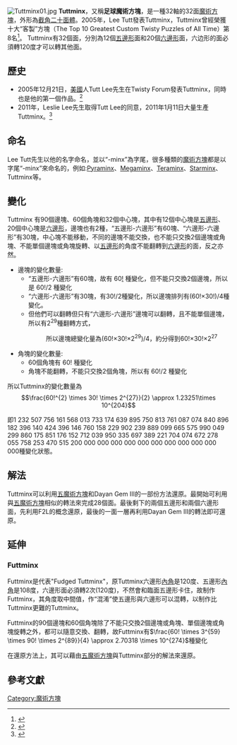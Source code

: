 [[File:Tuttminx01.jpg|thumb]]
'''Tuttminx'''，又稱'''足球魔術方塊'''，是一種32軸的32面[[魔術方塊|魔術方塊]]，外形為[[截角二十面體|截角二十面體]]。2005年，Lee Tutt發表Tuttminx，Tuttminx曾經榮獲十大“客製”方塊（The Top 10 Greatest Custom Twisty Puzzles of All Time）第8名<ref>{{cite web |url=http://twistypuzzles.com/forum/viewtopic.php?f=15&t=11664 |archiveurl=https://archive.is/20120716121939/http://twistypuzzles.com/forum/viewtopic.php?f=15&t=11664 |title=The Top 10 Greatest Custom Twisty Puzzles of All Time |publisher=Twisty Puzzles |date=2008-11-23 |accessdate=2011-10-10 |archivedate=2012-07-16 |last=Jin H |first=Kim |deadurl=yes }}</ref>。
Tuttminx有32個面，分別為12個[[五邊形|五邊形]]面和20個[[六邊形|六邊形]]面，六边形的面必須轉120度才可以轉其他面。

== 歷史 ==
*2005年12月21日，[[美國|美國]]人Tutt Lee先生在Twisty Forum發表Tuttminx，同時也是他的第一個作品。<ref>{{cite web |url=http://twistypuzzles.com/forum/viewtopic.php?f=15&t=4186 |archiveurl=https://archive.is/20120718002823/http://twistypuzzles.com/forum/viewtopic.php?f=15&t=4186 |title=Tuttminx based on the megaminx |publisher=Twisty Puzzles |date=2005-12-21 |accessdate=2011-10-10 |archivedate=2012-07-18 |last=Tutt |first=Lee |deadurl=yes }}</ref>
*2011年，Leslie Lee先生取得Tutt Lee的同意，2011年1月11日大量生產Tuttminx。<ref>{{Cite web |url=http://twistypuzzles.com/forum/viewtopic.php?f=15&t=20041 |title=VeryPuzzle presents: the mass produced Tuttminx |accessdate=2011-10-10 |archive-date=2013-11-01 |archive-url=https://web.archive.org/web/20131101110555/http://twistypuzzles.com/forum/viewtopic.php?f=15&t=20041 |dead-url=no }}</ref>

== 命名 ==
Lee Tutt先生以他的名字命名，並以“-minx”為字尾，很多種類的[[魔術方塊|魔術方塊]]都是以字尾“-minx”來命名的，例如:[[Pyraminx|Pyraminx]]、[[Megaminx|Megaminx]]、[[Teraminx|Teraminx]]、[[Starminx|Starminx]]、Tuttminx等。

== 變化 ==
Tuttminx 有90個邊塊、60個角塊和32個中心塊，其中有12個中心塊是[[五邊形|五邊形]]、20個中心塊是[[六邊形|六邊形]]，邊塊也有2種，“五邊形-六邊形”有60塊、“六邊形-六邊形”有30塊，中心塊不能移動，不同的邊塊不能交換，也不能只交換2個邊塊或角塊、不能單個邊塊或角塊旋轉、以[[五邊形|五邊形]]的角度不能翻轉到[[六邊形|六邊形]]的面，反之亦然。

*邊塊的變化數量:
**“五邊形-六邊形”有60塊，故有 60[[階乘|!]] 種變化，但不能只交換2個邊塊，所以是 60!/2 種變化
**“六邊形-六邊形”有30塊，有30!/2種變化，所以邊塊排列有(60!×30!)/4種變化。
** 但他們可以翻轉但只有“六邊形-六邊形”邊塊可以翻轉，且不能單個邊塊，所以有2<sup>29</sup>種翻轉方式，
**:所以邊塊總變化量為(60!×30!×2<sup>29</sup>)/4，約分得到60!×30!×2<sup>27</sup>
*角塊的變化數量:
**60個角塊有 60! 種變化
**角塊不能翻轉，不能只交換2個角塊，所以有 60!/2 種變化

所以Tuttminx的變化數量為:<math>\frac{60!^{2} \times 30! \times 2^{27}}{2} \approx 1.23251\times 10^{204}</math>

即1 232 507 756 161 568 013 733 174 639 895 750 813 761 087 074 840 896 182 396 140 424 396 146 760 158 229 902 239 889 099 665 575 990 049 299 860 175 851 176 152 712 039 950 335 697 389 221 704 074 672 278 055 758 253 470 515 200 000 000 000 000 000 000 000 000 000 000 000種變化狀態。

== 解法 ==
Tuttminx可以利用[[五魔術方塊|五魔術方塊]]和Dayan Gem III的一部份方法還原。最開始可利用與[[五魔術方塊|五魔術方塊]]相似的轉法來完成28個面。最後剩下的兩個五邊形和兩個六邊形面，先利用F2L的概念還原，最後的一面一層再利用Dayan Gem III的轉法即可還原。

== 延伸 ==
===Futtminx===
Futtminx是代表"Fudged Tuttminx"，原Tuttminx六邊形[[內角_(數學)|內角]]是120度、五邊形[[內角_(數學)|內角]]是108度，六邊形面必須轉2次(120度)，不然會和臨面五邊形卡住，故制作Futtminx，其角度取中間值，作“混淆”使五邊形與六邊形可以混轉，以制作比Tuttminx更難的Tuttminx。

Futtminx的90個邊塊和60個角塊除了不能只交換2個邊塊或角塊、單個邊塊或角塊旋轉之外，都可以隨意交換、翻轉，故Futtminx有<math>\frac{60! \times 3^{59} \times 90! \times 2^{89}}{4} \approx 2.70318 \times 10^{274}</math>種變化

在還原方法上，其可以藉由[[五魔術方塊|五魔術方塊]]與Tuttminx部分的解法來還原。

== 參考文獻 ==
<references/>

{{魔方}}

[[Category:魔術方塊|Category:魔術方塊]]